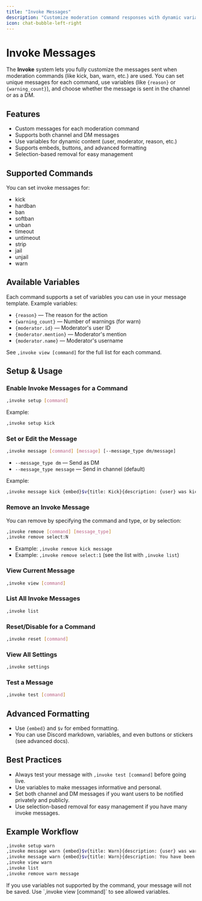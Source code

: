```yaml
---
title: "Invoke Messages"
description: "Customize moderation command responses with dynamic variables and embeds."
icon: chat-bubble-left-right
---
```


# Invoke Messages

The **Invoke** system lets you fully customize the messages sent when moderation commands (like kick, ban, warn, etc.) are used. You can set unique messages for each command, use variables (like `{reason}` or `{warning_count}`), and choose whether the message is sent in the channel or as a DM.

## Features
- Custom messages for each moderation command
- Supports both channel and DM messages
- Use variables for dynamic content (user, moderator, reason, etc.)
- Supports embeds, buttons, and advanced formatting
- Selection-based removal for easy management

## Supported Commands
You can set invoke messages for:
- kick
- hardban
- ban
- softban
- unban
- timeout
- untimeout
- strip
- jail
- unjail
- warn

## Available Variables
Each command supports a set of variables you can use in your message template. Example variables:
- `{reason}` — The reason for the action
- `{warning_count}` — Number of warnings (for warn)
- `{moderator.id}` — Moderator's user ID
- `{moderator.mention}` — Moderator's mention
- `{moderator.name}` — Moderator's username

See `,invoke view [command]` for the full list for each command.

## Setup & Usage

### Enable Invoke Messages for a Command
```bash
,invoke setup [command]
```
Example:
```bash
,invoke setup kick
```

### Set or Edit the Message
```bash
,invoke message [command] [message] [--message_type dm/message]
```
- `--message_type dm` — Send as DM
- `--message_type message` — Send in channel (default)

Example:
```bash
,invoke message kick {embed}$v{title: Kick}{description: {user} was kicked for {reason}} --message_type message
```

### Remove an Invoke Message
You can remove by specifying the command and type, or by selection:
```bash
,invoke remove [command] [message_type]
,invoke remove select:N
```
- Example: `,invoke remove kick message`
- Example: `,invoke remove select:1` (see the list with `,invoke list`)

### View Current Message
```bash
,invoke view [command]
```

### List All Invoke Messages
```bash
,invoke list
```

### Reset/Disable for a Command
```bash
,invoke reset [command]
```

### View All Settings
```bash
,invoke settings
```

### Test a Message
```bash
,invoke test [command]
```

## Advanced Formatting
- Use `{embed}` and `$v` for embed formatting.
- You can use Discord markdown, variables, and even buttons or stickers (see advanced docs).

## Best Practices
- Always test your message with `,invoke test [command]` before going live.
- Use variables to make messages informative and personal.
- Set both channel and DM messages if you want users to be notified privately and publicly.
- Use selection-based removal for easy management if you have many invoke messages.

## Example Workflow
```bash
,invoke setup warn
,invoke message warn {embed}$v{title: Warn}{description: {user} was warned for {reason} (Warning #{warning_count})} --message_type message
,invoke message warn {embed}$v{title: Warn}{description: You have been warned in {guild.name} for {reason}} --message_type dm
,invoke view warn
,invoke list
,invoke remove warn message
```

<Warning>
If you use variables not supported by the command, your message will not be saved. Use `,invoke view [command]` to see allowed variables.
</Warning> 